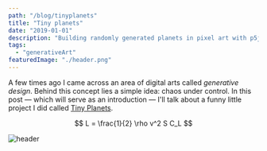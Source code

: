 ```yaml
---
path: "/blog/tinyplanets"
title: "Tiny planets"
date: "2019-01-01"
description: "Building randomly generated planets in pixel art with p5js"
tags:
  - "generativeArt"
featuredImage: "./header.png"
---
```


A few times ago I came across an area of digital arts called _generative design_. Behind this concept lies a simple idea: chaos under control. In this post — which will serve as an introduction — I'll talk about a funny little project I did called [Tiny Planets](https://supermayo.github.io/tinyPlanets/).

$$
L = \frac{1}{2} \rho v^2 S C_L
$$

![header](./header.png)
